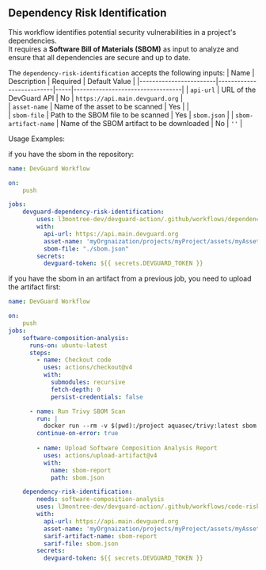 ## Dependency Risk Identification

This workflow identifies potential security vulnerabilities in a project's dependencies.  
It requires a **Software Bill of Materials (SBOM)** as input to analyze and ensure that all dependencies are secure and up to date.



The `dependency-risk-identification` accepts the following inputs:
| Name                   | Description                                                                   | Required    | Default Value                                    | 
|------------------------|--------------------------|-----|----------------------------------|
| `api-url`               | URL of the DevGuard API                                           | No          | `https://api.main.devguard.org`                 |  
| `asset-name`            | Name of the asset to be scanned                                               | Yes         |                                                 |           
| `sbom-file`              | Path to the SBOM file to be scanned | Yes         |         `sbom.json`                               |
| `sbom-artifact-name`              | Name of the SBOM artifact to be downloaded | No         |         `''`                               |

Usage Examples:

if you have the sbom in the repository:

```yaml copy
name: DevGuard Workflow

on:
    push

jobs:
    devguard-dependency-risk-identification:
        uses: l3montree-dev/devguard-action/.github/workflows/dependency-risk-identification.yml@main
        with:
          api-url: https://api.main.devguard.org
          asset-name: 'myOrgnaization/projects/myProject/assets/myAsset'
          sbom-file: "./sbom.json" 
        secrets:
          devguard-token: ${{ secrets.DEVGUARD_TOKEN }}    
```    

if you have the sbom in an artifact from a previous job, you need to upload the artifact first:

```yaml copy
name: DevGuard Workflow

on:
    push
jobs:
    software-composition-analysis:
      runs-on: ubuntu-latest
      steps:
        - name: Checkout code
          uses: actions/checkout@v4
          with:
            submodules: recursive
            fetch-depth: 0
            persist-credentials: false

      - name: Run Trivy SBOM Scan
        run: |
          docker run --rm -v $(pwd):/project aquasec/trivy:latest sbom --format cyclonedx /project > sbom.json
        continue-on-error: true
       
        - name: Upload Software Composition Analysis Report
          uses: actions/upload-artifact@v4
          with:
            name: sbom-report
            path: sbom.json

    dependency-risk-identification:
        needs: software-composition-analysis
        uses: l3montree-dev/devguard-action/.github/workflows/code-risk-identification.yml@feautre/sarif-sbom-upload-actions
        with:
          api-url: https://api.main.devguard.org
          asset-name: 'myOrgnaization/projects/myProject/assets/myAsset'
          sarif-artifact-name: sbom-report
          sarif-file: sbom.json
        secrets:
          devguard-token: ${{ secrets.DEVGUARD_TOKEN }}

```